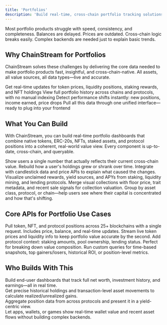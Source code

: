 ```yaml
---
title: 'Portfolios'
description: 'Build real-time, cross-chain portfolio tracking solutions with comprehensive asset data'
---
```


<Info>
Most portfolio products struggle with speed, consistency, and completeness. Balances are delayed. Prices are outdated. Cross-chain logic breaks easily. Complex backends are needed just to explain basic trends.
</Info>

## Why ChainStream for Portfolios

ChainStream solves these challenges by delivering the core data needed to make portfolio products fast, insightful, and cross-chain-native. All assets, all value sources, all data types—live and accurate.

<CardGroup cols={2}>
  <Card title="Real-time updates" icon="bolt" color="#4D9CFF">
    Get real-time updates for token prices, liquidity positions, staking rewards, and NFT holdings
  </Card>
  
  <Card title="Full portfolio history" icon="clock-rotate-left" color="#16A34A">
    View full portfolio history across chains and protocols, with no manual indexing
  </Card>
  
  <Card title="Instant detection" icon="magnifying-glass" color="#FB6514">
    Detect performance shifts instantly: new positions, income earned, price drops
  </Card>
  
  <Card title="Unified interface" icon="window-restore" color="#9333EA">
    Pull all this data through one unified interface—ready to plug into your frontend
  </Card>
</CardGroup>

## What You Can Build

With ChainStream, you can build real-time portfolio dashboards that combine native tokens, ERC-20s, NFTs, staked assets, and protocol positions into a coherent, real-world value view. Every component is up-to-date, cross-chain, and queryable.

<CardGroup cols={1}>
  <Card title="Real-time portfolio net worth trackers" icon="money-bill-trend-up">
    Show users a single number that actually reflects their current cross-chain value.
  </Card>
  
  <Card title="Historical performance timelines" icon="chart-line">
    Rebuild how a user's holdings grew or shrank over time. Integrate with candlestick data and price APIs to explain what caused the changes.
  </Card>
  
  <Card title="DeFi income dashboards" icon="sack-dollar">
    Visualize unclaimed rewards, yield sources, and APYs from staking, liquidity mining, and lending protocols.
  </Card>
  
  <Card title="NFT-integrated portfolios" icon="images">
    Merge visual collections with floor price, trait metadata, and recent sale signals for collection valuation.
  </Card>
  
  <Card title="Cross-chain allocation views" icon="chart-pie">
    Group by asset class, protocol, or chain—help users see where their capital is concentrated and how that's shifting.
  </Card>
</CardGroup>

## Core APIs for Portfolio Use Cases

<AccordionGroup>
  <Accordion title="Account & Asset API" icon="wallet" defaultOpen>
    Pull token, NFT, and protocol positions across 25+ blockchains with a single request. Includes price, balance, and real-time updates.
  </Accordion>
  
  <Accordion title="Real-Time Market Data API" icon="chart-line">
    Stream live token prices and liquidity info to keep portfolio value accurate by the second.
  </Accordion>
  
  <Accordion title="On-Chain Data API" icon="database">
    Add protocol context: staking amounts, pool ownership, lending status. Perfect for breaking down value composition.
  </Accordion>
  
  <Accordion title="GraphQL Query Engine" icon="brackets-curly">
    Run custom queries for time-based snapshots, top gainers/losers, historical ROI, or position-level metrics.
  </Accordion>
</AccordionGroup>

## Who Builds With This

<CardGroup cols={2}>
  <Card title="Portfolio dApps" icon="chart-pie">
    <div>
      Build end-user dashboards that track full net worth, investment history, and earnings—all in real time.
    </div>
  </Card>
  
  <Card title="Crypto Tax Tools" icon="receipt">
    <div>
      Get precise historical holdings and transaction-level asset movements to calculate realized/unrealized gains.
    </div>
  </Card>
  
  <Card title="DeFi Aggregators" icon="layer-group">
    <div>
      Aggregate position data from across protocols and present it in a yield-centric view.
    </div>
  </Card>
  
  <Card title="Embedded Portfolio Widgets" icon="puzzle-piece">
    <div>
      Let apps, wallets, or games show real-time wallet value and recent asset flows without building complex backends.
    </div>
  </Card>
</CardGroup> 